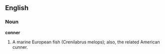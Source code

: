 ==English==

===Noun===

'''conner'''

#A marine European fish (Crenilabrus melops); also, the related American cunner.